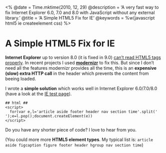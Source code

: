 <%
  @date = Time.mktime(2010, 12, 29)
  @description = 'A very fast way to fix Internet Explorer 6.0, 7.0 and 8.0 with JavaScript without any external library.'
  @title = 'A Simple HTML5 Fix for IE'
  @keywords = %w(javascript html5 ie createelement css)
%>

A Simple HTML5 Fix for IE
=========================

**Internet Explorer** up to version 8.0 (it is fixed in 9.0) [can’t read HTML5 tags properly](HTML5-with-CSS-for-Safari,-Firefox,-Opera-and-IE.html).
In recent projects I used **[modernizr](http://www.modernizr.com)** to fix this.
But since I don’t need all the features modernizr provides all the time, this is an **expensive (slow) extra HTTP call** in the header which prevents the content from beeing loaded.

I wrote a **simple solution** which works well in Internet Explorer 6.0/7.0/8.0 (have a look at the [IE test page](../EXPERIMENTS/html5-for-internet-explorer.html)).
    
    ## html ##
    <script>
      for(var e,l='article aside footer header nav section time'.split(' ');e=l.pop();document.createElement(e))
    </script>

Do you have any shorter piece of code? I love to hear from you.

(You could more more **HTML5 element types**. My typical list is: `article aside figcaption figure footer header hgroup nav section time`)

<style type="text/css">
  .post pre {
    padding: 20px;
  }
  .post p code {
    white-space: normal;
  }
</style>